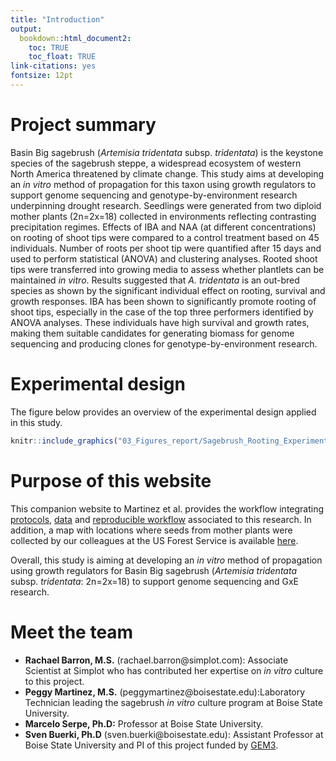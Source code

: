 ```yaml
---
title: "Introduction"
output:
  bookdown::html_document2: 
    toc: TRUE
    toc_float: TRUE
link-citations: yes
fontsize: 12pt
---
```


# Project summary

Basin Big sagebrush (*Artemisia tridentata* subsp. *tridentata*) is the keystone species of the sagebrush steppe, a widespread ecosystem of western North America threatened by climate change. This study aims at developing an *in vitro* method of propagation for this taxon using growth regulators to support genome sequencing and genotype-by-environment research underpinning drought research. Seedlings were generated from two diploid mother plants (2n=2x=18) collected in environments reflecting contrasting precipitation regimes. Effects of IBA and NAA (at different concentrations) on rooting of shoot tips were compared to a control treatment based on 45 individuals. Number of roots per shoot tip were quantified after 15 days and used to perform statistical (ANOVA) and clustering analyses. Rooted shoot tips were transferred into growing media to assess whether plantlets can be maintained *in vitro*. Results suggested that *A. tridentata* is an out-bred species as shown by the significant individual effect on rooting, survival and growth responses. IBA has been shown to significantly promote rooting of shoot tips, especially in the case of the top three performers identified by ANOVA analyses. These individuals have high survival and growth rates, making them suitable candidates for generating biomass for genome sequencing and producing clones for genotype-by-environment research.

# Experimental design

The figure below provides an overview of the experimental design applied in this study.

```r
knitr::include_graphics("03_Figures_report/Sagebrush_Rooting_Experiment_16Oct2020.png")
```

# Purpose of this website

This companion website to Martinez et al. provides the workflow integrating [protocols](protocols.html), [data](https://github.com/svenbuerki/Sagebrush_rooting_in_vitro_prop) and [reproducible workflow](Analyses_rooting.html) associated to this research. In addition, a map with locations where seeds from mother plants were collected by our colleagues at the US Forest Service is available [here](location_pop.html). 

Overall, this study is aiming at developing an *in vitro* method of propagation using growth regulators for Basin Big sagebrush (*Artemisia tridentata* subsp. *tridentata*: 2n=2x=18) to support genome sequencing and GxE research.

# Meet the team

- **Rachael Barron, M.S.** (rachael.barron@simplot.com): Associate Scientist at Simplot who has contributed her expertise on *in vitro* culture to this project.
- **Peggy Martinez, M.S.** (peggymartinez@boisestate.edu):Laboratory Technician leading the sagebrush *in vitro*  culture program at Boise State University. 
- **Marcelo Serpe, Ph.D:** Professor at Boise State University.
- **Sven Buerki, Ph.D** (sven.buerki@boisestate.edu): Assistant Professor at Boise State University and PI of this project funded by [GEM3](funding.html).